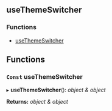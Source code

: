 <!-- This file generate automatically, should not modify that directly -->


<Meta title="API Reference/theme/useThemeSwitcher" />

## useThemeSwitcher

### Functions

- [useThemeSwitcher](#const-usethemeswitcher)

## Functions

### `Const` useThemeSwitcher

▸ **useThemeSwitcher**(): _object & object_

**Returns:** _object & object_

